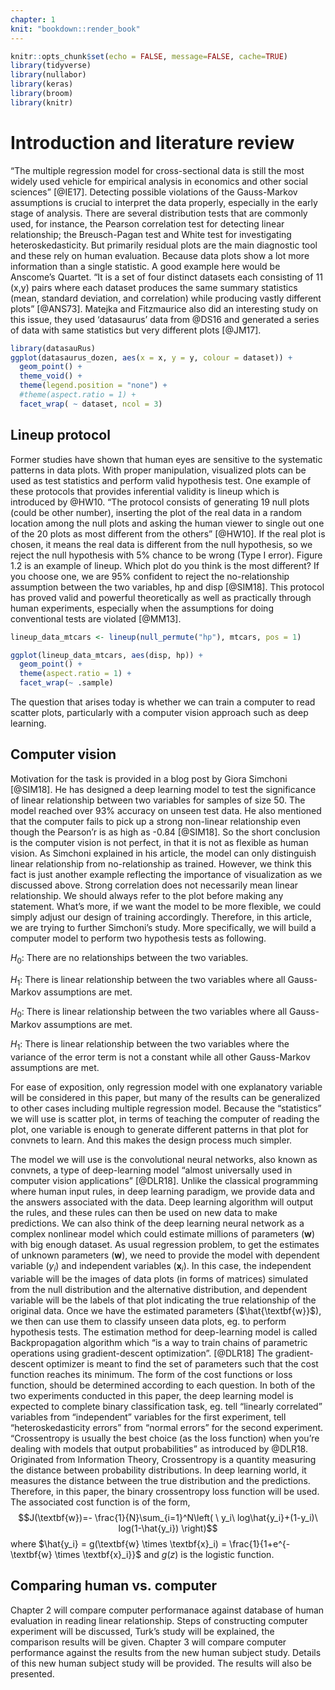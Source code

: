```yaml
---
chapter: 1
knit: "bookdown::render_book"
---
```


```r
knitr::opts_chunk$set(echo = FALSE, message=FALSE, cache=TRUE)
library(tidyverse)
library(nullabor)
library(keras)
library(broom)
library(knitr)
```

# Introduction and literature review {#ch:intro}

"The multiple regression model for cross-sectional data is still the most widely used vehicle for empirical analysis in economics and other social sciences" [@IE17]. Detecting possible violations of the Gauss-Markov assumptions is crucial to interpret the data properly, especially in the early stage of analysis. There are several distribution tests that are commonly used, for instance, the Pearson correlation test for detecting linear relationship; the Breusch-Pagan test and White test for investigating heteroskedasticity. But primarily residual plots are the main diagnostic tool and these rely on human evaluation. Because data plots show a lot more information than a single statistic. A good example here would be Anscome’s Quartet. "It is a set of four distinct datasets each consisting of 11 (x,y) pairs where each dataset produces the same summary statistics (mean, standard deviation, and correlation) while producing vastly different plots" [@ANS73]. Matejka and Fitzmaurice also did an interesting study on this issue, they used 'datasaurus' data from @DS16 and generated a series of data with same statistics but very different plots [@JM17].

```r
library(datasauRus)
ggplot(datasaurus_dozen, aes(x = x, y = y, colour = dataset)) +
  geom_point() +
  theme_void() +
  theme(legend.position = "none") +
  #theme(aspect.ratio = 1) +
  facet_wrap( ~ dataset, ncol = 3)
```

## Lineup protocol  

Former studies have shown that human eyes are sensitive to the systematic patterns in data plots. With proper manipulation, visualized plots can be used as test statistics and perform valid hypothesis test. One example of these protocols that provides inferential validity is lineup which is introduced by @HW10. "The protocol consists of generating 19 null plots (could be other number), inserting the plot of the real data in a random location among the null plots and asking the human viewer to single out one of the 20 plots as most different from the others" [@HW10]. If the real plot is chosen, it means the real data is different from the null hypothesis, so we reject the null hypothesis with 5% chance to be wrong (Type I error). Figure 1.2 is an example of lineup. Which plot do you think is the most different? If you choose one, we are 95% confident to reject the no-relationship assumption between the two variables, hp and disp [@SIM18]. This protocol has proved valid and powerful theoretically as well as practically through human experiments, especially when the assumptions for doing conventional tests are violated [@MM13].

```r
lineup_data_mtcars <- lineup(null_permute("hp"), mtcars, pos = 1)

ggplot(lineup_data_mtcars, aes(disp, hp)) +
  geom_point() +
  theme(aspect.ratio = 1) +
  facet_wrap(~ .sample)
```

The question that arises today is whether we can train a computer to read scatter plots, particularly with a computer vision approach such as deep learning. 

## Computer vision  

Motivation for the task is provided in a blog post by Giora Simchoni [@SIM18]. He has designed a deep learning model to test the significance of linear relationship between two variables for samples of size 50. The model reached over 93% accuracy on unseen test data. He also mentioned that the computer fails to pick up a strong non-linear relationship even though the Pearson'r is as high as -0.84 [@SIM18]. So the short conclusion is the computer vision is not perfect, in that it is not as flexible as human vision. As Simchoni explained in his article, the model can only distinguish linear relationship from no-relationship as trained. However, we think this fact is just another example reflecting the importance of visualization as we discussed above. Strong correlation does not necessarily mean linear relationship. We should always refer to the plot before making any statement. What's more, if we want the model to be more flexible, we could simply adjust our design of training accordingly. Therefore, in this article, we are trying to further Simchoni's study. More specifically, we will build a computer model to perform two hypothesis tests as following. 

$H_0$: There are no relationships between the two variables.

$H_1$: There is linear relationship between the two variables where all Gauss-Markov assumptions are met.


$H_0$: There is linear relationship between the two variables where all Gauss-Markov assumptions are met.

$H_1$: There is linear relationship between the two variables where the variance of the error term is not a constant while all other Gauss-Markov assumptions are met.

For ease of exposition, only regression model with one explanatory variable will be considered in this paper, but many of the results can be generalized to other cases including multiple regression model. Because the "statistics" we will use is scatter plot, in terms of teaching the computer of reading the plot, one variable is enough to generate different patterns in that plot for convnets to learn. And this makes the design process much simpler. 

The model we will use is the convolutional neural networks, also known as convnets, a type of deep-learning model "almost universally used in computer vision applications" [@DLR18]. Unlike the classical programming where human input rules, in deep learning paradigm, we provide data and the answers associated with the data. Deep learning algorithm will output the rules, and these rules can then be used on new data to make predictions.
We can also think of the deep learning neural network as a complex nonlinear model which could estimate millions of parameters ($\textbf{w}$) with big enough dataset. As usual regression problem, to get the estimates of unknown parameters ($\textbf{w}$), we need to provide the model with dependent variable ($y_i$) and independent variables ($\textbf{x}_i$). In this case, the independent variable will be the images of data plots (in forms of matrices) simulated from the null distribution and the alternative distribution, and dependent variable will be the labels of that plot indicating the true relationship of the original data. Once we have the estimated parameters ($\hat{\textbf{w}}$), we then can use them to classify unseen data plots, eg. to perform hypothesis tests.
The estimation method for deep-learning model is called Backpropagation algorithm which "is a way to train chains of parametric operations using gradient-descent optimization". [@DLR18] The gradient-descent optimizer is meant to find the set of parameters such that the cost function reaches its minimum. The form of the cost functions or loss function, should be determined according to each question.
In both of the two experiments conducted in this paper, the deep learning model is expected to complete binary classification task, eg. tell "linearly correlated" variables from "independent" variables for the first experiment, tell "heteroskedasticity errors" from "normal errors" for the second experiment. 
"Crossentropy is usually the best choice (as the loss function) when you’re dealing with models that output probabilities" as introduced by @DLR18. Originated from Information Theory, Crossentropy is a quantity measuring the distance between probability distributions. In deep learning world, it measures the distance between the true distribution and the predictions. 
Therefore, in this paper, the binary crossentropy loss function will be used. The associated cost function is of the form,
$$J(\textbf{w})=- \frac{1}{N}\sum_{i=1}^N\left(  
\ y_i\ log\hat{y_i}+(1-y_i)\ log(1-\hat{y_i})  
\right)$$
where $\hat{y_i}  =  g(\textbf{w} \times \textbf{x}_i)  = \frac{1}{1+e^{-\textbf{w} \times \textbf{x}_i}}$ and $g(z)$ is the logistic function.

## Comparing human vs. computer  

Chapter 2 will compare computer performanace against database of human evaluation in reading linear relationship. Steps of constructing computer experiment will be discussed, Turk's study will be explained, the comparison results will be given. Chapter 3 will compare computer performance against the results from the new human subject study. Details of this new human subject study will be provided. The results will also be presented.






